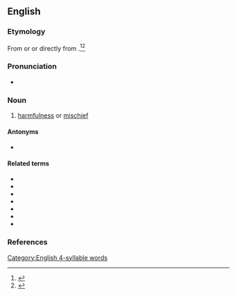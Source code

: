 ==English==

===Etymology===
From {{bor|en|it|maleficenza}} or {{bor|en|frm|maleficence}} or directly from {{bor|en|la|maleficentia}}.<ref>{{R:Merriam-Webster Online|passage=Italian ''maleficenza'', from Latin ''maleficentia''}}</ref><ref>{{R:Online Etymology Dictionary|passage=from French ''maleficence'' or directly from Latin ''maleficentia''}}</ref>

===Pronunciation===
* {{IPA|en|/məˈlɛfɪsəns/}}

===Noun===
{{en-noun|~}}

# [[harmfulness]] or [[mischief]]

====Antonyms====
* {{l|en|beneficence}}

====Related terms====
* {{l|en|maleficent}}
* {{l|en|malfeasance}}
* {{l|en|misfeasance}}
* {{l|en|malefactor}}
* {{l|en|nonfeasance}}
* {{l|en|malfeasant}}
* {{l|en|feasance}}

===References===
<references/>

[[Category:English 4-syllable words]]